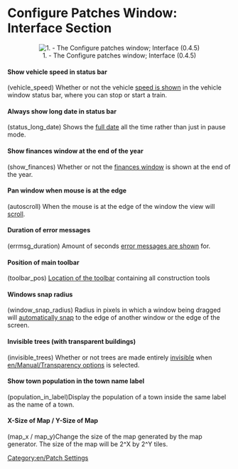 =Configure Patches Window: Interface Section=
<center>[[File:en/Patches-interface.png|center|frame|1. - The Configure patches window; Interface (0.4.5)]]</center>

====Show vehicle speed in status bar====
(vehicle_speed) Whether or not the vehicle [[en/Archive/Manual/Settings/Show vehicle speed|speed is shown]] in the vehicle window status bar, where you can stop or start a train.

====Always show long date in status bar====
(status_long_date) Shows the [[en/Archive/Manual/Settings/Long date in status bar|full date]] all the time rather than just in pause mode.

====Show finances window at the end of the year====
(show_finances) Whether or not the [[en/Archive/Manual/Settings/Show finances at end of year|finances window]] is shown at the end of the year.

====Pan window when mouse is at the edge====
(autoscroll) When the mouse is at the edge of the window the view will [[en/Archive/Manual/Settings/Autoscroll|scroll]].

====Duration of error messages====
(errmsg_duration) Amount of seconds [[en/Archive/Manual/Settings/Error message duration|error messages are shown]] for.

====Position of main toolbar====
(toolbar_pos) [[en/Archive/Manual/Settings/Toolbar position|Location of the toolbar]] containing all construction tools

====Windows snap radius====
(window_snap_radius) Radius in pixels in which a window being dragged will [[en/Archive/Manual/Settings/Window snap radius|automatically snap]] to the edge of another window or the edge of the screen.

====Invisible trees (with transparent buildings)====
(invisible_trees) Whether or not trees are made entirely [[en/Archive/Manual/Settings/Invisible trees|invisible]] when [[en/Manual/Transparency options]] is selected.

====Show town population in the town name label====
(population_in_label)Display the population of a town inside the same label as the name of a town.

====X-Size of Map / Y-Size of Map====
(map_x / map_y)Change the size of the map generated by the map generator.  The size of the map will be 2^X by 2^Y tiles.

[[Category:en/Patch Settings]]